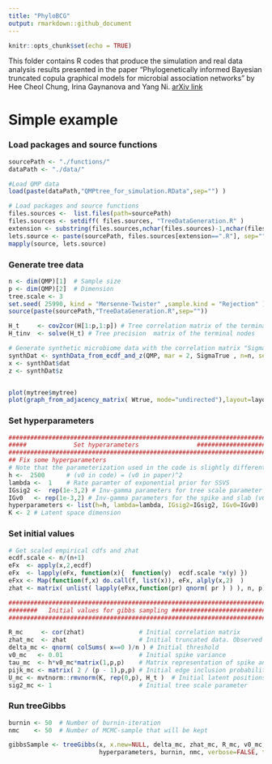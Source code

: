```yaml
---
title: "PhyloBCG"
output: rmarkdown::github_document
---
```


```r
knitr::opts_chunk$set(echo = TRUE)
```

This folder contains R codes that produce the simulation and real data analysis results presented in the paper "Phylogenetically informed Bayesian truncated copula graphical models for microbial association networks" by Hee Cheol Chung, Irina Gaynanova and Yang Ni. [arXiv link](https://arxiv.org/pdf/2105.05082.pdf)


# Simple example

### Load packages and source functions

```r
sourcePath <- "./functions/"
dataPath <- "./data/"

#Load QMP data
load(paste(dataPath,"QMPtree_for_simulation.RData",sep="") )

# Load packages and source functions
files.sources <-  list.files(path=sourcePath)
files.sources <- setdiff( files.sources, "TreeDataGeneration.R" )
extension <- substring(files.sources,nchar(files.sources)-1,nchar(files.sources))
lets.source <- paste(sourcePath, files.sources[extension==".R"], sep="")
mapply(source, lets.source) 
```


### Generate tree data
```r
n <- dim(QMP)[1]  # Sample size
p <- dim(QMP)[2]  # Dimension
tree.scale <- 3
set.seed( 25990, kind = "Mersenne-Twister" ,sample.kind = "Rejection" )
source(paste(sourcePath,"TreeDataGeneration.R",sep=""))

H_t     <- cov2cor(H[1:p,1:p]) # Tree correlation matrix of the terminal nodes
H_tinv  <- solve(H_t) # Tree precision  matrix of the terminal nodes

# Generate synthetic microbiome data with the correlation matrix "SigmaTrue"
synthDat <- synthData_from_ecdf_and_z(QMP, mar = 2, SigmaTrue , n=n, seed = NULL, verbose = FALSE)
x <- synthDat$dat
z <- synthDat$z


plot(mytree$mytree)
plot(graph_from_adjacency_matrix( Wtrue, mode="undirected"),layout=layout_with_kk)
```


### Set hyperparameters  
```r
########################################################################
#####             Set hyperarameters                ####################
########################################################################
## Fix some hyperparameters
# Note that the parameterization used in the code is slightly different from those in Wang (2014).  )
h <-  2500      # (v0 in code) = (v0 in paper)^2
lambda <-  1    # Rate paramter of exponential prior for SSVS
IGsig2 <-  rep(1e-3,2) # Inv-gamma parameters for tree scale parameter (sigma2)
IGv0   <- rep(1e-3,2) # Inv-gamma parameters for the spike and slab (v0)
hyperparameters <- list(h=h, lambda=lambda, IGsig2=IGsig2, IGv0=IGv0)
K <- 2 # Latent space dimension
```

### Set initial values
```r
# Get scaled empirical cdfs and zhat
ecdf.scale <- n/(n+1)
eFx  <- apply(x,2,ecdf)
eFx  <- lapply(eFx, function(x){  function(y)  ecdf.scale *x(y) })
eFxx <- Map(function(f,x) do.call(f, list(x)), eFx, alply(x,2)  )
zhat <- matrix( unlist( lapply(eFxx,function(pr) qnorm( pr ) ) ), n, p)

########################################################################
########   Initial values for gibbs sampling ###########################
########################################################################

R_mc     <- cor(zhat)               # Initial correlation matrix
zhat_mc  <- zhat                    # Initial truncated data. Observed data will be fixed
delta_mc <- qnorm( colSums( x==0 )/n ) # Initial threshold
v0_mc   <- 0.01                     # Initial spike variance
tau_mc  <- h*v0_mc*matrix(1,p,p)    # Matrix representation of spike and slab variances
pijk_mc <- matrix( 2 / (p - 1),p,p) # Initial edge inclusion probability
U_mc <- mvtnorm::rmvnorm(K, rep(0,p), H_t )  # Initial latent positions
sig2_mc <- 1                        # Initial tree scale parameter
```


### Run treeGibbs
```r
burnin <- 50  # Number of burnin-iteration
nmc    <- 50  # Number of MCMC-sample that will be kept

gibbsSample <- treeGibbs(x, x.new=NULL, delta_mc, zhat_mc, R_mc, v0_mc, tau_mc, pijk_mc, U_mc, sig2_mc,
                         hyperparameters, burnin, nmc, verbose=FALSE, thin=NULL)

```















